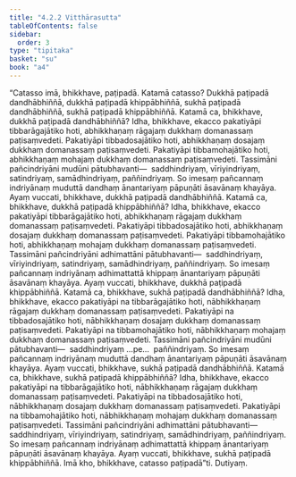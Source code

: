 ```yaml
---
title: "4.2.2 Vitthārasutta"
tableOfContents: false
sidebar:
  order: 3
type: "tipitaka"
basket: "su"
book: "a4"
---
```



<DynamicBreadcrumb />

<Division number="162" book="a4" bookNo="15" page="467">

<Paragraph number="957" book="a4">
“Catasso imā, bhikkhave, paṭipadā. Katamā catasso? Dukkhā paṭipadā dandhābhiññā, dukkhā paṭipadā khippābhiññā, sukhā paṭipadā dandhābhiññā, sukhā paṭipadā khippābhiññā.
</Paragraph>

<Paragraph number="958" book="a4">
Katamā ca, bhikkhave, dukkhā paṭipadā dandhābhiññā? Idha, bhikkhave, ekacco pakatiyāpi tibbarāgajātiko hoti, abhikkhaṇaṃ rāgajaṃ dukkhaṃ domanassaṃ paṭisaṃvedeti. Pakatiyāpi tibbadosajātiko hoti, abhikkhaṇaṃ dosajaṃ dukkhaṃ domanassaṃ paṭisaṃvedeti. Pakatiyāpi tibbamohajātiko hoti, abhikkhaṇaṃ mohajaṃ dukkhaṃ domanassaṃ paṭisaṃvedeti. Tassimāni pañcindriyāni mudūni pātubhavanti—  saddhindriyaṃ, vīriyindriyaṃ, satindriyaṃ, samādhindriyaṃ, paññindriyaṃ. So imesaṃ pañcannaṃ indriyānaṃ muduttā dandhaṃ ānantariyaṃ pāpuṇāti āsavānaṃ khayāya. Ayaṃ vuccati, bhikkhave, dukkhā paṭipadā dandhābhiññā.
</Paragraph>

<Paragraph number="959" book="a4">
Katamā ca, bhikkhave, dukkhā paṭipadā khippābhiññā? Idha, bhikkhave, ekacco pakatiyāpi tibbarāgajātiko hoti, abhikkhaṇaṃ rāgajaṃ dukkhaṃ domanassaṃ paṭisaṃvedeti. Pakatiyāpi tibbadosajātiko hoti, abhikkhaṇaṃ dosajaṃ dukkhaṃ domanassaṃ paṭisaṃvedeti. Pakatiyāpi tibbamohajātiko hoti, abhikkhaṇaṃ mohajaṃ dukkhaṃ domanassaṃ paṭisaṃvedeti. Tassimāni pañcindriyāni adhimattāni pātubhavanti—  saddhindriyaṃ, vīriyindriyaṃ, satindriyaṃ, samādhindriyaṃ, paññindriyaṃ. So imesaṃ pañcannaṃ indriyānaṃ adhimattattā khippaṃ ānantariyaṃ pāpuṇāti āsavānaṃ khayāya. Ayaṃ vuccati, bhikkhave, dukkhā paṭipadā khippābhiññā.
</Paragraph>

<Paragraph number="960" book="a4">
Katamā ca, bhikkhave, sukhā paṭipadā dandhābhiññā? Idha, bhikkhave, ekacco pakatiyāpi na tibbarāgajātiko hoti, nābhikkhaṇaṃ rāgajaṃ dukkhaṃ domanassaṃ paṭisaṃvedeti. Pakatiyāpi na tibbadosajātiko hoti, nābhikkhaṇaṃ dosajaṃ dukkhaṃ domanassaṃ paṭisaṃvedeti. Pakatiyāpi na tibbamohajātiko hoti, nābhikkhaṇaṃ mohajaṃ dukkhaṃ domanassaṃ paṭisaṃvedeti. Tassimāni pañcindriyāni mudūni pātubhavanti—  saddhindriyaṃ …pe…  paññindriyaṃ. So imesaṃ pañcannaṃ indriyānaṃ muduttā dandhaṃ ānantariyaṃ pāpuṇāti āsavānaṃ khayāya. Ayaṃ vuccati, bhikkhave, sukhā paṭipadā dandhābhiññā.
</Paragraph>

<Paragraph number="961" book="a4">
Katamā ca, bhikkhave, sukhā paṭipadā khippābhiññā? Idha, bhikkhave, ekacco pakatiyāpi na tibbarāgajātiko hoti, nābhikkhaṇaṃ rāgajaṃ dukkhaṃ domanassaṃ paṭisaṃvedeti. Pakatiyāpi na tibbadosajātiko hoti, nābhikkhaṇaṃ dosajaṃ dukkhaṃ domanassaṃ paṭisaṃvedeti. Pakatiyāpi na tibbamohajātiko hoti, nābhikkhaṇaṃ mohajaṃ dukkhaṃ domanassaṃ paṭisaṃvedeti. Tassimāni pañcindriyāni adhimattāni pātubhavanti—  saddhindriyaṃ, vīriyindriyaṃ, satindriyaṃ, samādhindriyaṃ, paññindriyaṃ. So imesaṃ pañcannaṃ indriyānaṃ adhimattattā khippaṃ ānantariyaṃ pāpuṇāti āsavānaṃ khayāya. Ayaṃ vuccati, bhikkhave, sukhā paṭipadā khippābhiññā. Imā kho, bhikkhave, catasso paṭipadā”ti.

</Paragraph>
</Division>

<Paragraph number="962" type="center" book="a4">
Dutiyaṃ.
</Paragraph>